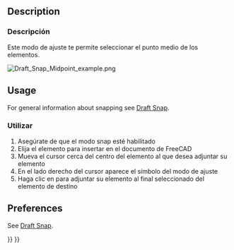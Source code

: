 <languages/>

{{Docnav
|[[Draft_Snap_Endpoint|Snap Endpoint]]
|[[Draft_Snap_Center|Snap Center]]
|[[Draft_Workbench|Draft]]
|IconL=Draft_Snap_Endpoint.svg
|IconR=Draft_Snap_Center.svg
|IconC=Workbench_Draft.svg
}}

<div class="mw-translate-fuzzy">
{{GuiCommand|Name=Draft Midpoint|Workbenches=[[Draft Workbench|Draft]], [[Arch Workbench|Arch]]|MenuLocation=Draft → [[Draft_Snap|Snap]] → Midpoint|Shortcut=''None''|SeeAlso=[[Draft Snap]]}}
</div>

== Description ==

<div class="mw-translate-fuzzy">
=== Descripción ===
Este modo de ajuste te permite seleccionar el punto medio de los elementos.
</div>

[[Image:Draft_Snap_Midpoint_example.png]]
{{Caption|Snapping the second point of a line to the midpoint of an edge}}

== Usage ==

For general information about snapping see [[Draft_Snap|Draft Snap]].

<div class="mw-translate-fuzzy">
=== Utilizar ===
# Asegúrate de que el modo snap esté habilitado
#Elija el elemento para insertar en el documento de FreeCAD
# Mueva el cursor cerca del centro del elemento al que desea adjuntar su elemento
# En el lado derecho del cursor aparece el símbolo del modo de ajuste
#Haga clic en para adjuntar su elemento al final seleccionado del elemento de destino
</div>

== Preferences ==

See [[Draft_Snap#Preferences|Draft Snap]].


{{Docnav
|[[Draft_Snap_Endpoint|Snap Endpoint]]
|[[Draft_Snap_Center|Snap Center]]
|[[Draft_Workbench|Draft]]
|IconL=Draft_Snap_Endpoint.svg
|IconR=Draft_Snap_Center.svg
|IconC=Workbench_Draft.svg
}}

{{Draft Tools navi{{#translation:}}}}
{{Userdocnavi{{#translation:}}}}